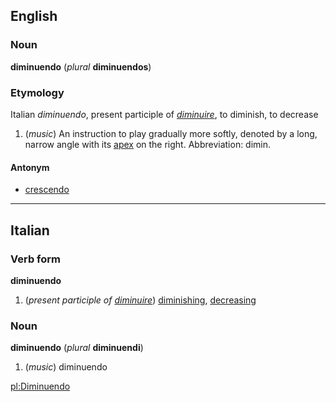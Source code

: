 ==English==
===Noun===
'''diminuendo''' (''plural'' '''diminuendos''')

===Etymology===
Italian ''diminuendo'', present participle of ''[[diminuire]]'', to diminish, to decrease

#(''music'') An instruction to play gradually more softly, denoted by a long, narrow angle with its [[apex]] on the right. Abbreviation: dimin.

====Antonym====
*[[crescendo]]

----

==Italian==
===Verb form===
'''diminuendo'''

#(''present participle of [[diminuire]]'') [[diminishing]], [[decreasing]]

===Noun===
'''diminuendo''' (''plural'' '''diminuendi''')

#(''music'') diminuendo

[[pl:Diminuendo]]